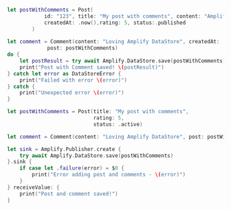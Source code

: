 <BlockSwitcher>

<Block name="Async/Await">

```swift
let postWithComments = Post(
            id: "123", title: "My post with comments", content: "Amplify is Awesome!", 
            createdAt: .now(),rating: 5, status:.published
        )
        
let comment = Comment(content: "Loving Amplify DataStore", createdAt: .now(), 
             post: postWithComments)
do {
    let postResult = try await Amplify.DataStore.save(postWithComments)
    print("Post with Comment saved! \(postResult)")
} catch let error as DataStoreError {
    print("Failed with error \(error)")
} catch {
    print("Unexpected error \(error)")
}
```

</Block>

<Block name="Combine">

```swift
let postWithComments = Post(title: "My post with comments",
                            rating: 5,
                            status: .active)

let comment = Comment(content: "Loving Amplify DataStore", post: postWithComments)

let sink = Amplify.Publisher.create {
    try await Amplify.DataStore.save(postWithComments)
}.sink {
    if case let .failure(error) = $0 {
        print("Error adding post and comments - \(error)")
    }
} receiveValue: {
    print("Post and comment saved!")
}
```

</Block>

</BlockSwitcher>
